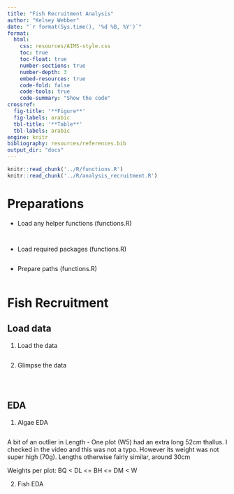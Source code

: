 ```yaml
---
title: "Fish Recruitment Analysis"
author: "Kelsey Webber"
date: "`r format(Sys.time(), '%d %B, %Y')`"
format: 
  html:
    css: resources/AIMS-style.css
    toc: true
    toc-float: true
    number-sections: true
    number-depth: 3
    embed-resources: true
    code-fold: false
    code-tools: true
    code-summary: "Show the code"
crossref:
  fig-title: '**Figure**'
  fig-labels: arabic
  tbl-title: '**Table**'
  tbl-labels: arabic
engine: knitr
bibliography: resources/references.bib
output_dir: "docs"
---
```


```r
knitr::read_chunk('../R/functions.R')
knitr::read_chunk('../R/analysis_recruitment.R')

```

# Preparations

- Load any helper functions (functions.R)

```r
```

```r
```


- Load required packages (functions.R)

```r
```

- Prepare paths (functions.R)

```r

```

# Fish Recruitment

## Load data

1. Load the data
```r
```

2. Glimpse the data
```r
```

```r
```

```r
```

## EDA

1. Algae EDA

```r
```
A bit of an outlier in Length - One plot (W5) had an extra long 52cm thallus. I checked in the video and this was not a typo. However its weight was not super high (70g). Lengths otherwise fairly similar, around 30cm

Weights per plot: BQ < DL <= BH <= DM < W

2. Fish EDA
```r
```